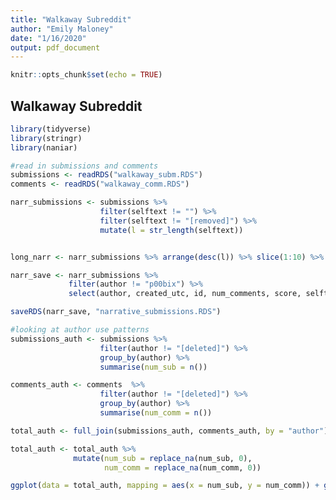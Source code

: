```yaml
---
title: "Walkaway Subreddit"
author: "Emily Maloney"
date: "1/16/2020"
output: pdf_document
---
```


```r
knitr::opts_chunk$set(echo = TRUE)
```

## Walkaway Subreddit 
```r
library(tidyverse)
library(stringr)
library(naniar)

#read in submissions and comments
submissions <- readRDS("walkaway_subm.RDS")
comments <- readRDS("walkaway_comm.RDS")

narr_submissions <- submissions %>% 
                    filter(selftext != "") %>% 
                    filter(selftext != "[removed]") %>% 
                    mutate(l = str_length(selftext))


long_narr <- narr_submissions %>% arrange(desc(l)) %>% slice(1:10) %>% select(selftext, author)

narr_save <- narr_submissions %>% 
             filter(author != "p00bix") %>% 
             select(author, created_utc, id, num_comments, score, selftext, subreddit_subscribers, title)

saveRDS(narr_save, "narrative_submissions.RDS")


```

```r
#looking at author use patterns
submissions_auth <- submissions %>% 
                    filter(author != "[deleted]") %>% 
                    group_by(author) %>% 
                    summarise(num_sub = n())

comments_auth <- comments  %>% 
                    filter(author != "[deleted]") %>% 
                    group_by(author) %>% 
                    summarise(num_comm = n())

total_auth <- full_join(submissions_auth, comments_auth, by = "author")

total_auth <- total_auth %>% 
              mutate(num_sub = replace_na(num_sub, 0),
                     num_comm = replace_na(num_comm, 0))

ggplot(data = total_auth, mapping = aes(x = num_sub, y = num_comm)) + geom_point()
```

